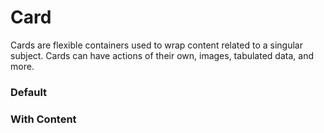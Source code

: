 
<Meta of={CardStories} />

# Card

Cards are flexible containers used to wrap content related to a singular subject. Cards can have actions of their own, images, tabulated data, and more.

### Default

<Canvas of={CardStories.Default} />

### With Content

<Canvas of={CardStories.WithContent} />

